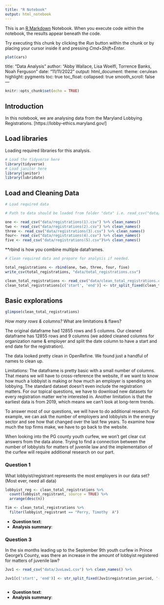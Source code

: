```yaml
---
title: "R Notebook"
output: html_notebook
---
```


This is an [R Markdown](http://rmarkdown.rstudio.com) Notebook. When you execute code within the notebook, the results appear beneath the code. 

Try executing this chunk by clicking the *Run* button within the chunk or by placing your cursor inside it and pressing *Cmd+Shift+Enter*. 

```r
plot(cars)
```

title: "Data Analysis"
author: "Abby Wallace, Lisa Woelfl, Torrence Banks, Noah Ferguson"
date: "11/11/2022"
output:
  html_document:
    theme: cerulean
    highlight: pygments
    toc: true
    toc_float:
      collapsed: true
      smooth_scroll: false
---

```r
knitr::opts_chunk$set(echo = TRUE)
```

## Introduction 

In this notebook, we are analysing data from the Maryland Lobbying Registrations. [https://lobby-ethics.maryland.gov/]

## Load libraries

Loading required libraries for this analysis.

```r
# Load the tidyverse here
library(tidyverse)
# Load janitor here
library(janitor)
library(lubridate)
```

## Load and Cleaning Data

```r
# Load required data

# Path to data should be loaded from folder "data" i.e. read_csv("data/name_of_data.csv")

one <- read_csv("data/registrations(1).csv") %>% clean_names()
two <- read_csv("data/registrations(2).csv") %>% clean_names()
three <- read_csv("data/registrations(3).csv") %>% clean_names()
four<- read_csv("data/registrations(4).csv") %>% clean_names()
five <- read_csv("data/registrations(5).csv")%>% clean_names()
```
**rbind is how you combine multiple dataframes.


```r
# Clean required data and prepare for analysis if needed. 

total_registrations <- rbind(one, two, three, four, five)
write_csv(total_registrations, "data/total_registrations.csv")

clean_total_registrations <- read_csv("data/clean_total_registrations.csv")
clean_total_registrations[c('start', 'end')] <- str_split_fixed(clean_total_registrations$registration_period, '-', 2)

```

## Basic explorations

```r
glimpse(clean_total_registrations)
```


*How many rows & columns?
*What are limitations & flaws?

The original dataframe had 12855 rows and 5 columns. Our cleaned dataframe has 12855 rows and 9 columns (we added cleaned columns for organization name & employer and split the date column to have a start and end date for the registration).

The data looked pretty clean in OpenRefine. We found just a handful of names to clean up.

Limitations: The dataframe is pretty basic with a small number of columns. That means we will have to cross-reference the website, if we want to know how much a lobbyist is making or how much an employer is spending on lobbying. The standard dataset doesn't even include the registration matters. For our topical questions, we have to download new datasets for every registration matter we're interested in. Another limitation is that the earliest data is from 2019, which means we can't look at long-term trends.

To answer most of our questions, we will have to do additional research. For example, we can ask the number of employers and lobbyists in the energy sector and see how that changed over the last few years. To examine how much the top firms make, we have to go back to the website.

When looking into the PG county youth curfew, we won't get clear cut answers from the data alone. Trying to find a connection between the number of lobbyists for matters of juvenile law and the implementation of the curfew will require additional research on our part.


### Question 1
What lobbyist/registrant represents the most employers in our data set? (Most ever, need all data)

```r
lobbyist_reg <- clean_total_registrations %>% 
  count(lobbyist_registrant, source = TRUE) %>% 
  arrange(desc(n))
```


```r
Tim <- clean_total_registrations %>% 
  filter(lobbyist_registrant == "Perry, Timothy  A")
```


* **Question text**: 
* **Analysis summary**:




### Question 3

In the six months leading up to the September 9th youth curfew in Prince George’s County, was there an increase in the amount of lobbyist registered for matters of juvenile law?

```r
Juv1 <- read_csv("data/JuvLaw1.csv") %>% clean_names() %>% 
```



```r
Juv1[c('start', 'end')] <- str_split_fixed(Juv1$registration_period, '-', 2)
```

```r


```


* **Question text**: 
* **Analysis summary**:


